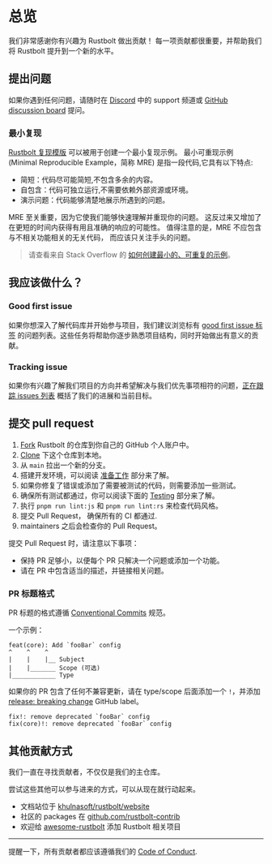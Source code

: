 # 总览

我们非常感谢你有兴趣为 Rustbolt 做出贡献！
每一项贡献都很重要，并帮助我们将 Rustbolt 提升到一个新的水平。

## 提出问题

如果你遇到任何问题，请随时在 [Discord](https://discord.gg/sYK4QjyZ4V) 中的 support 频道或 [GitHub discussion board](https://github.com/khulnasoft/rustbolt/discussions) 提问。

### 最小复现

[Rustbolt 复现模版](https://github.com/khulnasoft/rustbolt-repro) 可以被用于创建一个最小复现示例。
最小可重现示例 (Minimal Reproducible Example，简称 MRE) 是指一段代码,它具有以下特点:

- 简短：代码尽可能简短,不包含多余的内容。
- 自包含：代码可独立运行,不需要依赖外部资源或环境。
- 演示问题：代码能够清楚地展示所遇到的问题。

MRE 至关重要，因为它使我们能够快速理解并重现你的问题。
这反过来又增加了在更短的时间内获得有用且准确的响应的可能性。
值得注意的是，MRE 不应包含与不相关功能相关的无关代码，
而应该只关注手头的问题。

> 请查看来自 Stack Overflow 的 [如何创建最小的、可重复的示例](https://stackoverflow.com/help/minimal-reproducible-example)。

## 我应该做什么？

### Good first issue

如果你想深入了解代码库并开始参与项目，我们建议浏览标有 [good first issue 标签](https://github.com/khulnasoft/rustbolt/issues?q=is%3Aissue+is%3Aopen+sort%3Aupdated-desc+label%3A%22good+first+issue%22) 的问题列表。这些任务将帮助你逐步熟悉项目结构，同时开始做出有意义的贡献。

### Tracking issue

如果你有兴趣了解我们项目的方向并希望解决与我们优先事项相符的问题，[正在跟踪 issues 列表](https://github.com/khulnasoft/rustbolt/issues?q=is%3Aopen+label%3A%22tracking+issue%22+sort%3Aupdated-desc) 概括了我们的进展和当前目标。

## 提交 pull request

1. [Fork](https://help.github.com/articles/fork-a-repo/) Rustbolt 的仓库到你自己的 GitHub 个人账户中。
2. [Clone](https://help.github.com/articles/cloning-a-repository/) 下这个仓库到本地。
3. 从 `main` 拉出一个新的分支。
4. 搭建开发环境，可以阅读 [准备工作](/contribute/development/prerequisites) 部分来了解。
5. 如果你修复了错误或添加了需要被测试的代码，则需要添加一些测试。
6. 确保所有测试都通过，你可以阅读下面的 [Testing](/contribute/development/testing) 部分来了解。
7. 执行 `pnpm run lint:js` 和 `pnpm run lint:rs` 来检查代码风格。
8. 提交 Pull Request， 确保所有的 CI 都通过.
9. maintainers 之后会检查你的 Pull Request。

提交 Pull Request 时，请注意以下事项：

- 保持 PR 足够小，以便每个 PR 只解决一个问题或添加一个功能。
- 请在 PR 中包含适当的描述，并链接相关问题。

### PR 标题格式

PR 标题的格式遵循 [Conventional Commits](https://www.conventionalcommits.org/) 规范。

一个示例：

```
feat(core): Add `fooBar` config
^    ^    ^
|    |    |__ Subject
|    |_______ Scope (可选)
|____________ Type
```

如果你的 PR 包含了任何不兼容更新，请在 type/scope 后面添加一个 `!`，并添加 [release: breaking change](https://github.com/khulnasoft/rustbolt/labels) GitHub label。

```text
fix!: remove deprecated `fooBar` config
fix(core)!: remove deprecated `fooBar` config
```

## 其他贡献方式

我们一直在寻找贡献者，不仅仅是我们的主仓库。

尝试这些其他可以参与进来的方式，可以从现在就行动起来。

- 文档站位于 [khulnasoft/rustbolt/website](https://github.com/khulnasoft/rustbolt/tree/main/website)
- 社区的 packages 在 [github.com/rustbolt-contrib](https://github.com/rustbolt-contrib)
- 欢迎给 [awesome-rustbolt](https://github.com/khulnasoft/awesome-rustbolt) 添加 Rustbolt 相关项目

---

提醒一下，所有贡献者都应该遵循我们的 [Code of Conduct](https://github.com/khulnasoft/rustbolt/blob/main/CODE_OF_CONDUCT.md).
